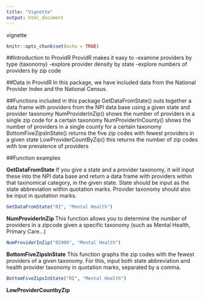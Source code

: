 ```yaml
---
title: "Vignette"
output: html_document
---
```

vignette 

```r
knitr::opts_chunk$set(echo = TRUE)
```

##Introduction to ProvidR
ProvidR makes it easy to 
-examine providers by type (taxonomy)
-explore provider density by state
-explore numbers of providers by zip code

##Data in ProvidR
In this package, we have included data from the National Provider Index and the National Census. 

##Functions included in this package
GetDataFromState() outs together a data frame with providers from the NPI data base using a given state and provider taxonomy
NumProviderInZip() shows the number of providers in a single zip code for a certain taxonomy
NumProviderInCounty() shows the number of providers in a single county for a certain taxonomy
BottomFiveZipsInState() returns the five zip codes with fewest providers in a given state
LowProviderCountByZip() this returns the number of zip codes with low prevalence of providers


##Function examples

<strong>GetDataFromState</strong>
If you give a state and a provider taxonomy, it will input these into the NPI data base and return a data frame with providers within that taxinomical category, in the given state. State should be input as the state abbreviation within quotation marks. Provider taxonomy should also be input in quotation marks. 
```r
GetDataFromState("RI", "Mental Health")
```

<strong>NumProviderInZip</strong>
This function allows you to determine the number of providers in a zipcode given a specific taxonomy (such as Mental Health, Primary Care...)
```r
NumProviderInZip("02906", "Mental Health")
```

<strong>BottomFiveZipsInState</strong>
This function graphs the zip codes with the fewest providers of a given taxonomy. For this, input both state abbreviation and health provider taxonomy in quotation marks, separated by a comma. 
```r
BottomFiveZipsInState("RI", "Mental Health")

```
<strong>LowProviderCountbyZip</strong>
```r

```